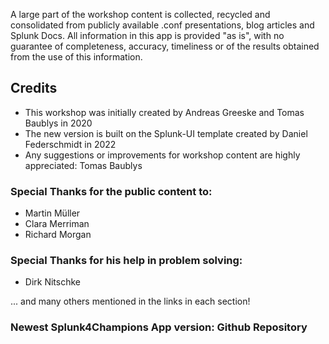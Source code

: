 
A large part of the workshop content is collected, recycled and consolidated from publicly available .conf 
presentations, blog articles and Splunk Docs.  All information in this app is provided "as is", with no guarantee of completeness, accuracy, 
timeliness or of the results obtained from the use of this information.

## Credits

* This workshop was initially created by <Link to="https://www.linkedin.com/in/andreas-g-5536ba1a0/" openInNewContext>Andreas Greeske</Link> and <Link to="https://www.linkedin.com/in/baublys/" openInNewContext>Tomas Baublys</Link> in 2020
* The new version is built on the Splunk-UI template created by <Link to="https://www.linkedin.com/in/dfederschmidt/" openInNewContext>Daniel Federschmidt</Link> in 2022
* Any suggestions or improvements for workshop content are highly appreciated: <Link to="mailto:tbaublys@splunk.com" openInNewContext>Tomas Baublys</Link>


### Special Thanks for the public content to:
*  <Link to="https://www.linkedin.com/in/martin-m%C3%BCller-749890143/" openInNewContext>Martin Müller </Link>
*  <Link to="https://www.linkedin.com/in/clara-merriman/" openInNewContext>Clara Merriman </Link>
*  <Link to="https://www.linkedin.com/in/richardmorgan1972/" openInNewContext>Richard Morgan</Link>

### Special Thanks for his help in problem solving: 
*  <Link to="https://www.linkedin.com/in/dirknitschke/" openInNewContext>Dirk Nitschke</Link> 

...
and many others mentioned in the links in each section! 
### Newest Splunk4Champions App version: <Link to="https://github.com/bautt/splunk4champions2" openInNewContext>Github Repository </Link>


